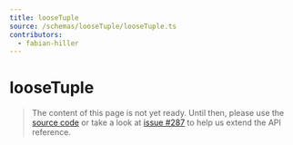 ```yaml
---
title: looseTuple
source: /schemas/looseTuple/looseTuple.ts
contributors:
  - fabian-hiller
---
```


# looseTuple

> The content of this page is not yet ready. Until then, please use the [source code](https://github.com/fabian-hiller/valibot/blob/main/library/src/schemas/looseTuple/looseTuple.ts) or take a look at [issue #287](https://github.com/fabian-hiller/valibot/issues/287) to help us extend the API reference.
